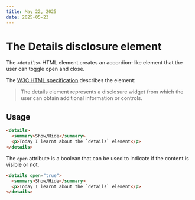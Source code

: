 ```yaml
---
title: May 22, 2025
date: 2025-05-23
---
```


# The Details disclosure element

The `<details>` HTML element creates an accordion-like element that the user can toggle open and close.

The [W3C HTML specification](http://www.w3.org/html/wg/drafts/html/master/interactive-elements.html#the-details-element) describes the element:

> The details element represents a disclosure widget from which the user can obtain additional information or controls.

## Usage

```html
<details>
  <summary>Show/Hide</summary>
  <p>Today I learnt about the `details` element</p>
</details>
```

The `open` attribute is a boolean that can be used to indicate if the content is visible or not.

```html
<details open="true">
  <summary>Show/Hide</summary>
  <p>Today I learnt about the `details` element</p>
</details>
```
